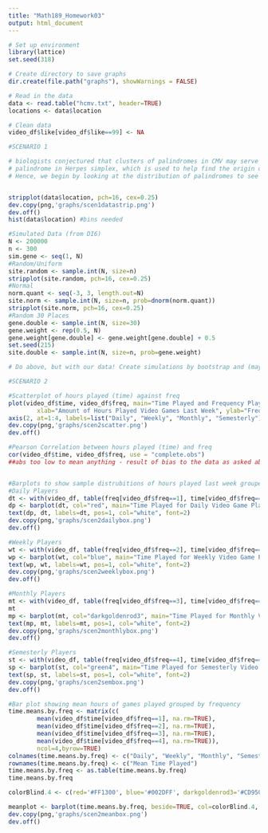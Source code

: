 ```yaml
---
title: "Math189_Homework03"
output: html_document
---
```



```r
# Set up environment
library(lattice)
set.seed(318)

# Create directory to save graphs 
dir.create(file.path("graphs"), showWarnings = FALSE)

# Read in the data
data <- read.table("hcmv.txt", header=TRUE)
locations <- data$location
```

```r
# Clean data
video_df$like[video_df$like==99] <- NA

```

```r
#SCENARIO 1

# biologists conjectured that clusters of palindromes in CMV may serve the same role as the single long 
# palindrome in Herpes simplex, which is used to help find the origin of replication
# Hence, we begin by looking at the distribution of palindromes to see if we can make any observations about the type


stripplot(data$location, pch=16, cex=0.25)
dev.copy(png,'graphs/scen1datastrip.png')
dev.off()
hist(data$location) #bins needed

#Simulated Data (from DI6)
N <- 200000
n <- 300
sim.gene <- seq(1, N)
#Random/Uniform
site.random <- sample.int(N, size=n) 
stripplot(site.random, pch=16, cex=0.25)
#Normal
norm.quant <- seq(-3, 3, length.out=N)
site.norm <- sample.int(N, size=n, prob=dnorm(norm.quant))
stripplot(site.norm, pch=16, cex=0.25)
#Random 30 Places
gene.double <- sample.int(N, size=30)
gene.weight <- rep(0.5, N)
gene.weight[gene.double] <- gene.weight[gene.double] + 0.5
set.seed(215)
site.double <- sample.int(N, size=n, prob=gene.weight)

# Do above, but with our data! Create simulations by bootstrap and (mayb) jackknifing

```


```r
#SCENARIO 2

#Scatterplot of hours played (time) against freq
plot(video_df$time, video_df$freq, main="Time Played and Frequency Played Video Games Scatterplot", 
        xlab="Amount of Hours Played Video Games Last Week", ylab="Frequency Play Video Games", yaxt="n")
axis(2, at=1:4, labels=list("Daily", "Weekly", "Monthly", "Semesterly"))
dev.copy(png,'graphs/scen2scatter.png')
dev.off()

#Pearson Correlation between hours played (time) and freq
cor(video_df$time, video_df$freq, use = "complete.obs")
##abs too low to mean anything - result of bias to the data as asked about playing video games the week before a midterm


#Barplots to show sample distrubitions of hours played last week grouped by frequency played games
#Daily Players
dt <- with(video_df, table(freq[video_df$freq==1], time[video_df$freq==1]))
dp <- barplot(dt, col="red", main="Time Played for Daily Video Game Players", xlab="Hours of Games Played", ylab="Number of Students")
text(dp, dt, labels=dt, pos=1, col="white", font=2)
dev.copy(png,'graphs/scen2dailybox.png')
dev.off()

#Weekly Players
wt <- with(video_df, table(freq[video_df$freq==2], time[video_df$freq==2]))
wp <- barplot(wt, col="blue", main="Time Played for Weekly Video Game Players", xlab="Hours of Games Played", ylab="Number of Students")
text(wp, wt, labels=wt, pos=1, col="white", font=2)
dev.copy(png,'graphs/scen2weeklybox.png')
dev.off()

#Monthly Players
mt <- with(video_df, table(freq[video_df$freq==3], time[video_df$freq==3]))
mt
mp <- barplot(mt, col="darkgoldenrod3", main="Time Played for Monthly Video Game Players", xlab="Hours of Games Played", ylab="Number of Students")
text(mp, mt, labels=mt, pos=1, col="white", font=2)
dev.copy(png,'graphs/scen2monthlybox.png')
dev.off()

#Semesterly Players
st <- with(video_df, table(freq[video_df$freq==4], time[video_df$freq==4]))
sp <- barplot(st, col="green4", main="Time Played for Semesterly Video Game Players", xlab="Hours of Games Played", ylab="Number of Students")
text(sp, st, labels=st, pos=1, col="white", font=2)
dev.copy(png,'graphs/scen2sembox.png')
dev.off()

#Bar plot showing mean hours of games played grouped by frequency
time.means.by.freq <- matrix(c(
        mean(video_df$time[video_df$freq==1], na.rm=TRUE),
        mean(video_df$time[video_df$freq==2], na.rm=TRUE),
        mean(video_df$time[video_df$freq==3], na.rm=TRUE),
        mean(video_df$time[video_df$freq==4], na.rm=TRUE)),
        ncol=4,byrow=TRUE)
colnames(time.means.by.freq) <- c("Daily", "Weekly", "Monthly", "Semesterly")
rownames(time.means.by.freq) <- c("Mean Time Played")
time.means.by.freq <- as.table(time.means.by.freq)
time.means.by.freq 

colorBlind.4 <- c(red='#FF1300', blue='#002DFF', darkgoldenrod3='#CD950C', green4='#008B01')

meanplot <- barplot(time.means.by.freq, beside=TRUE, col=colorBlind.4, main="Mean Hours Played by Frequency", xlab="Frequency Play Video Games", ylab="Mean Hours Played")
dev.copy(png,'graphs/scen2meanbox.png')
dev.off()

```

